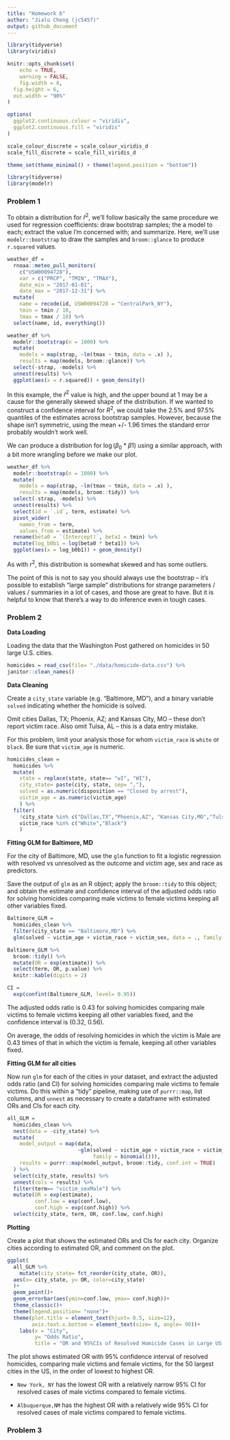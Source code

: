 ```yaml
---
title: "Homework 6"
author: "Jialu Cheng (jc5457)"
output: github_document
---
```


```r
library(tidyverse)
library(viridis)

knitr::opts_chunk$set(
	echo = TRUE,
	warning = FALSE,
	fig.width = 8, 
  fig.height = 6,
  out.width = "90%"
)

options(
  ggplot2.continuous.colour = "viridis",
  ggplot2.continuous.fill = "viridis"
)

scale_colour_discrete = scale_colour_viridis_d
scale_fill_discrete = scale_fill_viridis_d

theme_set(theme_minimal() + theme(legend.position = "bottom"))
```

```r
library(tidyverse)
library(modelr)
```

### Problem 1

To obtain a distribution for $\hat{r}^2$, we'll follow basically the same procedure we used for regression coefficients: draw bootstrap samples; the a model to each; extract the value I'm concerned with; and summarize. Here, we'll use `modelr::bootstrap` to draw the samples and `broom::glance` to produce `r.squared` values. 

```r
weather_df = 
  rnoaa::meteo_pull_monitors(
    c("USW00094728"),
    var = c("PRCP", "TMIN", "TMAX"), 
    date_min = "2017-01-01",
    date_max = "2017-12-31") %>%
  mutate(
    name = recode(id, USW00094728 = "CentralPark_NY"),
    tmin = tmin / 10,
    tmax = tmax / 10) %>%
  select(name, id, everything())
```


```r
weather_df %>% 
  modelr::bootstrap(n = 1000) %>% 
  mutate(
    models = map(strap, ~lm(tmax ~ tmin, data = .x) ),
    results = map(models, broom::glance)) %>% 
  select(-strap, -models) %>% 
  unnest(results) %>% 
  ggplot(aes(x = r.squared)) + geom_density()
```

In this example, the $\hat{r}^2$ value is high, and the upper bound at 1 may be a cause for the generally skewed shape of the distribution. If we wanted to construct a confidence interval for $R^2$, we could take the 2.5% and 97.5% quantiles of the estimates across bootstrap samples. However, because the shape isn't symmetric, using the mean +/- 1.96 times the standard error probably wouldn't work well.

We can produce a distribution for $\log(\beta_0 * \beta1)$ using a similar approach, with a bit more wrangling before we make our plot.

```r
weather_df %>% 
  modelr::bootstrap(n = 1000) %>% 
  mutate(
    models = map(strap, ~lm(tmax ~ tmin, data = .x) ),
    results = map(models, broom::tidy)) %>% 
  select(-strap, -models) %>% 
  unnest(results) %>% 
  select(id = `.id`, term, estimate) %>% 
  pivot_wider(
    names_from = term, 
    values_from = estimate) %>% 
  rename(beta0 = `(Intercept)`, beta1 = tmin) %>% 
  mutate(log_b0b1 = log(beta0 * beta1)) %>% 
  ggplot(aes(x = log_b0b1)) + geom_density()
```

As with $r^2$, this distribution is somewhat skewed and has some outliers. 

The point of this is not to say you should always use the bootstrap -- it's possible to establish "large sample" distributions for strange parameters / values / summaries in a lot of cases, and those are great to have. But it is helpful to know that there's a way to do inference even in tough cases. 

### Problem 2

**Data Loading**

Loading the data that the Washington Post gathered on homicides in 50 large U.S. cities.
```r
homicides = read_csv(file= "./data/homicide-data.csv") %>%
janitor::clean_names()
```


**Data Cleaning**

Create a `city_state` variable (e.g. “Baltimore, MD”), and a binary variable `solved` indicating whether the homicide is solved. 

Omit cities Dallas, TX; Phoenix, AZ; and Kansas City, MO – these don’t report victim race. Also omit Tulsa, AL – this is a data entry mistake. 

For this problem, limit your analysis those for whom `victim_race` is `white` or `black`. Be sure that `victim_age` is numeric.

```r
homicides_clean = 
  homicides %>%
  mutate(
    state = replace(state, state== "wI", "WI"),
    city_state= paste(city, state, sep= ","),
    solved = as.numeric(disposition == "Closed by arrest"),
    victim_age = as.numeric(victim_age)
    ) %>% 
  filter(
    !city_state %in% c("Dallas,TX","Phoenix,AZ", "Kansas City,MO","Tulsa,AL"), 
    victim_race %in% c("White","Black")
    )
```

**Fitting GLM for Baltimore, MD**

For the city of Baltimore, MD, use the `glm` function to fit a logistic regression with resolved vs unresolved as the outcome and victim age, sex and race as predictors. 

Save the output of `glm` as an R object; apply the `broom::tidy` to this object; and obtain the estimate and confidence interval of the adjusted odds ratio for solving homicides comparing male victims to female victims keeping all other variables fixed.

```r
Baltimore_GLM = 
  homicides_clean %>% 
  filter(city_state == "Baltimore,MD") %>% 
  glm(solved ~ victim_age + victim_race + victim_sex, data = ., family = binomial()) 

Baltimore_GLM %>% 
  broom::tidy() %>% 
  mutate(OR = exp(estimate)) %>% 
  select(term, OR, p.value) %>% 
  knitr::kable(digits = 2) 

CI = 
  exp(confint(Baltimore_GLM, level= 0.95))
```


The adjusted odds ratio is 0.43 for solving homicides comparing male victims to female victims keeping all other variables fixed, and the confidence interval is (0.32, 0.56). 

On average, the odds of resolving homicides in which the victim is Male are 0.43 times of that in which the victim is female, keeping all other variables fixed.


**Fitting GLM for all cities**

Now run `glm` for each of the cities in your dataset, and extract the adjusted odds ratio (and CI) for solving homicides comparing male victims to female victims. 
Do this within a “tidy” pipeline, making use of `purrr::map`, list columns, and `unnest` as necessary to create a dataframe with estimated ORs and CIs for each city.

```r
all_GLM = 
  homicides_clean %>% 
  nest(data = -city_state) %>% 
  mutate(
    model_output = map(data, 
                       ~glm(solved ~ victim_age + victim_race + victim_sex, data = ., 
                            family = binomial())),
    results = purrr::map(model_output, broom::tidy, conf.int = TRUE)
  ) %>% 
  select(city_state, results) %>% 
  unnest(cols = results) %>% 
  filter(term== "victim_sexMale") %>% 
  mutate(OR = exp(estimate),
         conf.low = exp(conf.low),
         conf.high = exp(conf.high)) %>% 
  select(city_state, term, OR, conf.low, conf.high)
```


**Plotting**

Create a plot that shows the estimated ORs and CIs for each city. Organize cities according to estimated OR, and comment on the plot.

```r
ggplot(
  all_GLM %>% 
    mutate(city_state= fct_reorder(city_state, OR)), 
  aes(x= city_state, y= OR, color=city_state)
  )+
  geom_point()+
  geom_errorbar(aes(ymin=conf.low, ymax= conf.high))+
  theme_classic()+ 
  theme(legend.position= "none")+
  theme(plot.title = element_text(hjust= 0.5, size=12),
        axis.text.x.bottom = element_text(size= 8, angle= 90))+
    labs(x = "City",
         y= "Odds Ratio",
         title = "OR and 95%CIs of Resolved Homicide Cases in Large US Cities, Comparing Males to Females")
```

The plot shows estimated OR with 95% confidence interval of resolved homicides, comparing male victims and female victims, for the 50 largest cities in the US, in the order of lowest to highest OR.

* `New York, NY` has the lowest OR with a relatively narrow 95% CI for resolved cases of male victims compared to female victims. 

* `Albuquerque,NM` has the highest OR with a relatively wide 95% CI for resolved cases of male victims compared to female victims. 



### Problem 3

